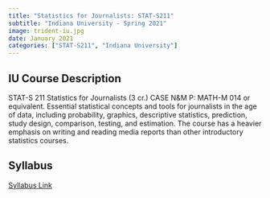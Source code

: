 ---
title: "Statistics for Journalists: STAT-S211"
subtitle: "Indiana University - Spring 2021"
image: trident-iu.jpg
date: January 2021
categories: ["STAT-S211", "Indiana University"]
---

## IU Course Description

STAT-S 211 Statistics for Journalists (3 cr.) CASE N&M P: MATH-M 014 or equivalent. Essential statistical concepts and tools for journalists in the age of data, including probability, graphics, descriptive statistics, prediction, study design, comparison, testing, and estimation. The course has a heavier emphasis on writing and reading media reports than other introductory statistics courses.

## Syllabus

[Syllabus Link](syllabus-S211-sp2021.pdf)